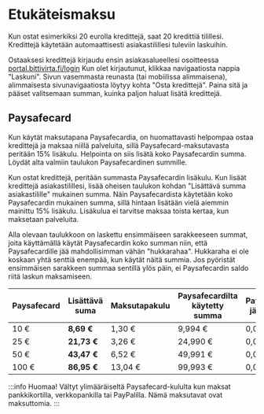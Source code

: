 # Etukäteismaksu

Kun ostat esimerkiksi 20 eurolla kredittejä, saat 20 kredittiä tilillesi.
Kredittejä käytetään automaattisesti asiakastilillesi tuleviin laskuihin.

Ostaaksesi kredittejä kirjaudu ensin asiakasalueellesi osoitteessa
[portal.bittivirta.fi/login](https://portal.bittivirta.fi/login) Kun olet kirjautunut,
klikkaa navigaatiosta nappia "Laskuni". Sivun vasemmasta reunasta (tai
mobiilissa alimmaisena), alimmaisesta sivunavigaatiosta löytyy kohta "Osta
kredittejä". Paina sitä ja pääset valitsemaan summan, kuinka paljon haluat
lisätä kredittejä.

## Paysafecard

Kun käytät maksutapana Paysafecardia, on huomattavasti helpompaa ostaa
kredittejä ja maksaa niillä palveluita, sillä Paysafecard-maksutavasta peritään
15% lisäkulu. Helpointa on siis lisätä koko Paysafecardin summa. Löydät alta
valmiin taulukon Paysafecardinen summille.

Kun ostat kredittejä, peritään summasta Paysafecardin lisäkulu. Kun lisäät
kredittejä asiakastilillesi, lisää oheisen taulukon kohdan "Lisättävä summa
asiakastilille" mukainen summa. Näin Paysafecardista käytetään koko
Paysafecardin mukainen summa, sillä hintaan lisätään vielä aiemmin mainittu 15%
lisäkulu. Lisäkulua ei tarvitse maksaa toista kertaa, kun maksetaan palveluita.

Alla olevaan taulukkoon on laskettu ensimmäiseen sarakkeeseen summat, joita
käyttämällä käytät Paysafecardin koko summan niin, että Paysafecardille jää
mahdollisimman vähän "hukkarahaa". Hukkaraha ei ole koskaan yhtä senttiä
enempää, kun käytät näitä summia. Jos pyöristät ensimmäisen sarakkeen summaa
sentillä ylös päin, ei Paysafecardin saldo riitä laskun maksamiseen.

| Paysafecard | **Lisättävä suma** | Maksutapakulu | Paysafecardilta käytetty summa | Paysafecardille jäävä summa |
| ----------- | ------------------ | ------------- | ------------------------------ | --------------------------- |
| 10 €        | **8,69 €**         | 1,30 €        | 9,994 €                        | 0,007 €                     |
| 25 €        | **21,73 €**        | 3,26 €        | 24,990 €                       | 0,011 €                     |
| 50 €        | **43,47 €**        | 6,52 €        | 49,991 €                       | 0,010 €                     |
| 100 €       | **86,95 €**        | 13,04 €       | 99,993 €                       | 0,007 €                     |

:::info Huomaa! Vältyt ylimääräiseltä Paysafecard-kululta kun maksat
pankkikortilla, verkkopankilla tai PayPalilla. Nämä maksutavat ovat maksuttomia.
:::
